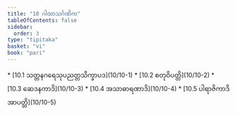 ```yaml
---
title: "10 ဂါထာသင်္ဂဏိက"
tableOfContents: false
sidebar:
  order: 3
type: "tipitaka"
basket: "vi"
book: "pari"
---
```



<DynamicBreadcrumb />



<TableOfContents book="pari" section="10">
* [10.1 သတ္တနဂရေသုပညတ္တသိက္ခာပဒ](10/10-1)
* [10.2 စတုဝိပတ္တိ](10/10-2)
* [10.3 ဆေဒနကာဒိ](10/10-3)
* [10.4 အသာဓာရဏာဒိ](10/10-4)
* [10.5 ပါရာဇိကာဒိအာပတ္တိ](10/10-5)
</TableOfContents>